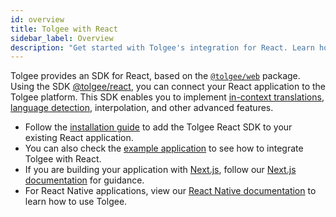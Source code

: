 ```yaml
---
id: overview
title: Tolgee with React
sidebar_label: Overview
description: "Get started with Tolgee's integration for React. Learn how to add localization to your React applications, including support for Next.js and React Native."
---
```


Tolgee provides an SDK for React, based on the [`@tolgee/web`](../../api/web_package/about) package. Using the SDK [@tolgee/react](https://www.npmjs.com/package/@tolgee/react), you can connect your React application to the Tolgee platform. This SDK enables you to implement [in-context translations](../../in-context), [language detection](../../language#language-detection), interpolation, and other advanced features.

- Follow the [installation guide](./installation) to add the Tolgee React SDK to your existing React application.
- You can also check the [example application](https://github.com/tolgee/react-example) to see how to integrate Tolgee with React.
- If you are building your application with [Next.js](https://nextjs.org/), follow our [Next.js documentation](./next/introduction) for guidance.
- For React Native applications, view our [React Native documentation](./react_native) to learn how to use Tolgee.
